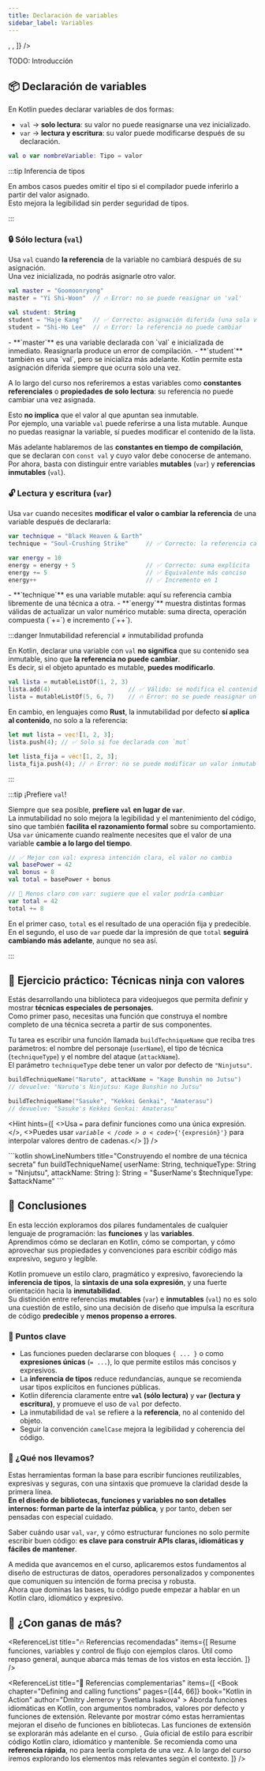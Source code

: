 ```yaml
---
title: Declaración de variables
sidebar_label: Variables
---
```


<ReadingTime />
<RepoLinks children={[
    <GitlabRepo user="r8vnhill" repo="intro-kt" />,
    <GithubRepo user="r8vnhill" repo="intro-kt" />,
]}  />

TODO: Introducción

## 📦 Declaración de variables

En Kotlin puedes declarar variables de dos formas:

- `val` → **solo lectura**: su valor no puede reasignarse una vez inicializado.  
- `var` → **lectura y escritura**: su valor puede modificarse después de su declaración.

```kotlin title="Sintaxis general"
val o var nombreVariable: Tipo = valor
```

:::tip Inferencia de tipos

En ambos casos puedes omitir el tipo si el compilador puede inferirlo a partir del valor asignado.  
Esto mejora la legibilidad sin perder seguridad de tipos.

:::

### 🔒 Sólo lectura (`val`)

Usa `val` cuando **la referencia** de la variable no cambiará después de su asignación.  
Una vez inicializada, no podrás asignarle otro valor.

```kotlin showLineNumbers title="Variables de solo lectura"
val master = "Goomoonryong"
master = "Yi Shi-Woon"  // 🔥 Error: no se puede reasignar un 'val'

val student: String
student = "Haje Kang"   // ✅ Correcto: asignación diferida (una sola vez)
student = "Shi-Ho Lee"  // 🔥 Error: la referencia no puede cambiar
```

<Explanation>
    - **`master`** es una variable declarada con `val` e inicializada de inmediato. Reasignarla produce un error de compilación.
    - **`student`** también es una `val`, pero se inicializa más adelante. Kotlin permite esta asignación diferida siempre que ocurra solo una vez.
</Explanation>

A lo largo del curso nos referiremos a estas variables como **constantes referenciales** o **propiedades de solo lectura**: su referencia no puede cambiar una vez asignada.

Esto **no implica** que el valor al que apuntan sea inmutable.  
Por ejemplo, una variable `val` puede referirse a una lista mutable. Aunque no puedas reasignar la variable, sí puedes modificar el contenido de la lista.

Más adelante hablaremos de las **constantes en tiempo de compilación**, que se declaran con `const val` y cuyo valor debe conocerse de antemano.  
Por ahora, basta con distinguir entre variables **mutables** (`var`) y **referencias inmutables** (`val`).

### 🔓 Lectura y escritura (`var`)

Usa `var` cuando necesites **modificar el valor o cambiar la referencia** de una variable después de declararla:

```kotlin showLineNumbers title="Variables de lectura y escritura"
var technique = "Black Heaven & Earth"
technique = "Soul-Crushing Strike"     // ✅ Correcto: la referencia cambia a otra técnica

var energy = 10
energy = energy + 5                    // ✅ Correcto: suma explícita
energy += 5                            // ✅ Equivalente más conciso
energy++                               // ✅ Incremento en 1
```

<Explanation>
    - **`technique`** es una variable mutable: aquí su referencia cambia libremente de una técnica a otra.
    - **`energy`** muestra distintas formas válidas de actualizar un valor numérico mutable: suma directa, operación compuesta (`+=`) e incremento (`++`).
</Explanation>

:::danger Inmutabilidad referencial ≠ inmutabilidad profunda

En Kotlin, declarar una variable con `val` **no significa** que su contenido sea inmutable, sino que **la referencia no puede cambiar**.  
Es decir, si el objeto apuntado es mutable, **puedes modificarlo**.

```kotlin showLineNumbers title="Kotlin: 'val' no impide modificar el contenido"
val lista = mutableListOf(1, 2, 3)
lista.add(4)                      // ✅ Válido: se modifica el contenido, no la referencia
lista = mutableListOf(5, 6, 7)    // 🔥 Error: no se puede reasignar un 'val'
```

En cambio, en lenguajes como **Rust**, la inmutabilidad por defecto **sí aplica al contenido**, no solo a la referencia:

```rust showLineNumbers title="Rust: inmutabilidad por defecto"
let mut lista = vec![1, 2, 3];
lista.push(4); // ✅ Solo si fue declarada con `mut`

let lista_fija = vec![1, 2, 3];
lista_fija.push(4); // 🔥 Error: no se puede modificar un valor inmutable
```

:::

:::tip ¡Prefiere `val`!

Siempre que sea posible, **prefiere `val` en lugar de `var`**.  
La inmutabilidad no solo mejora la legibilidad y el mantenimiento del código, sino que también **facilita el razonamiento formal** sobre su comportamiento.  
Usa `var` únicamente cuando realmente necesites que el valor de una variable **cambie a lo largo del tiempo**.

```kotlin showLineNumbers title="Expresividad e intención: mejor con val que con var"
// ✅ Mejor con val: expresa intención clara, el valor no cambia
val basePower = 42
val bonus = 8
val total = basePower + bonus

// 🔶 Menos claro con var: sugiere que el valor podría cambiar
var total = 42
total += 8
```

En el primer caso, `total` es el resultado de una operación fija y predecible.  
En el segundo, el uso de `var` puede dar la impresión de que `total` **seguirá cambiando más adelante**, aunque no sea así.

:::

## 🧠 Ejercicio práctico: Técnicas ninja con valores

Estás desarrollando una biblioteca para videojuegos que permita definir y mostrar **técnicas especiales de personajes**.  
Como primer paso, necesitas una función que construya el nombre completo de una técnica secreta a partir de sus componentes.

Tu tarea es escribir una función llamada `buildTechniqueName` que reciba tres parámetros: el nombre del personaje (`userName`), el tipo de técnica (`techniqueType`) y el nombre del ataque (`attackName`).  
El parámetro `techniqueType` debe tener un valor por defecto de `"Ninjutsu"`.

```kotlin showLineNumbers title="🧪 Ejemplos de uso"
buildTechniqueName("Naruto", attackName = "Kage Bunshin no Jutsu")
// devuelve: "Naruto's Ninjutsu: Kage Bunshin no Jutsu"

buildTechniqueName("Sasuke", "Kekkei Genkai", "Amaterasu")
// devuelve: "Sasuke's Kekkei Genkai: Amaterasu"
```

<Hint hints={[
    <>Usa <code>=</code> para definir funciones como una única expresión.</>,
    <>Puedes usar <code>$variable</code> o <code>${'{expresión}'}</code> para interpolar valores dentro de cadenas.</>
]} />

<Solution>
    ```kotlin showLineNumbers title="Construyendo el nombre de una técnica secreta"
    fun buildTechniqueName(
        userName: String,
        techniqueType: String = "Ninjutsu",
        attackName: String
    ): String = "$userName's $techniqueType: $attackName"
    ```
</Solution>

## 🎯 Conclusiones

En esta lección exploramos dos pilares fundamentales de cualquier lenguaje de programación: las **funciones** y las **variables**.  
Aprendimos cómo se declaran en Kotlin, cómo se comportan, y cómo aprovechar sus propiedades y convenciones para escribir código más expresivo, seguro y legible.

Kotlin promueve un estilo claro, pragmático y expresivo, favoreciendo la **inferencia de tipos**, la **sintaxis de una sola expresión**, y una fuerte orientación hacia la **inmutabilidad**.  
Su distinción entre referencias **mutables** (`var`) e **inmutables** (`val`) no es solo una cuestión de estilo, sino una decisión de diseño que impulsa la escritura de código **predecible** y **menos propenso a errores**.

### 🔑 Puntos clave

- Las funciones pueden declararse con bloques `{ ... }` o como **expresiones únicas** (`= ...`), lo que permite estilos más concisos y expresivos.
- La **inferencia de tipos** reduce redundancias, aunque se recomienda usar tipos explícitos en funciones públicas.
- Kotlin diferencia claramente entre **`val` (sólo lectura)** y **`var` (lectura y escritura)**, y promueve el uso de `val` por defecto.
- La inmutabilidad de `val` se refiere a la **referencia**, no al contenido del objeto.
- Seguir la convención `camelCase` mejora la legibilidad y coherencia del código.

### 🧰 ¿Qué nos llevamos?

Estas herramientas forman la base para escribir funciones reutilizables, expresivas y seguras, con una sintaxis que promueve la claridad desde la primera línea.  
**En el diseño de bibliotecas, funciones y variables no son detalles internos: forman parte de la interfaz pública**, y por tanto, deben ser pensadas con especial cuidado.

Saber cuándo usar `val`, `var`, y cómo estructurar funciones no solo permite escribir buen código: **es clave para construir APIs claras, idiomáticas y fáciles de mantener**.

A medida que avancemos en el curso, aplicaremos estos fundamentos al diseño de estructuras de datos, operadores personalizados y componentes que comuniquen su intención de forma precisa y robusta.  
Ahora que dominas las bases, tu código puede empezar a hablar en un Kotlin claro, idiomático y expresivo.

<div className="language-card-container">
    <LanguageCards.PythonCard link="/docs/type-fundamentals/basics/functions-and-variables/py" />    
</div>

## 📖 ¿Con ganas de más?

<ReferenceList title="🔥 Referencias recomendadas" items={[
    <WebPage
        title="Basic syntax"
        url="https://kotlinlang.org/docs/basic-syntax.html"
        location="la documentación oficial de Kotlin"
    >
        Resume funciones, variables y control de flujo con ejemplos claros. Útil como repaso general, aunque abarca más temas de los vistos en esta lección.
    </WebPage>
]} />

<ReferenceList title="🔹 Referencias complementarias" items={[
    <Book
        chapter="Defining and calling functions"
        pages={[44, 66]}
        book="Kotlin in Action"
        author="Dmitry Jemerov y Svetlana Isakova"
    >
        Aborda funciones idiomáticas en Kotlin, con argumentos nombrados, valores por defecto y funciones de extensión. Relevante por mostrar cómo estas herramientas mejoran el diseño de funciones en bibliotecas. Las funciones de extensión se explorarán más adelante en el curso.
    </Book>,
    <WebPage
        title="Coding Conventions | Kotlin"
        url="https://kotlinlang.org/docs/coding-conventions.html"
        location="la documentación oficial de Kotlin"
    >
        Guía oficial de estilo para escribir código Kotlin claro, idiomático y mantenible. Se recomienda como una <b>referencia rápida</b>, no para leerla completa de una vez. A lo largo del curso iremos explorando los elementos más relevantes según el contexto.
    </WebPage>
]} />
